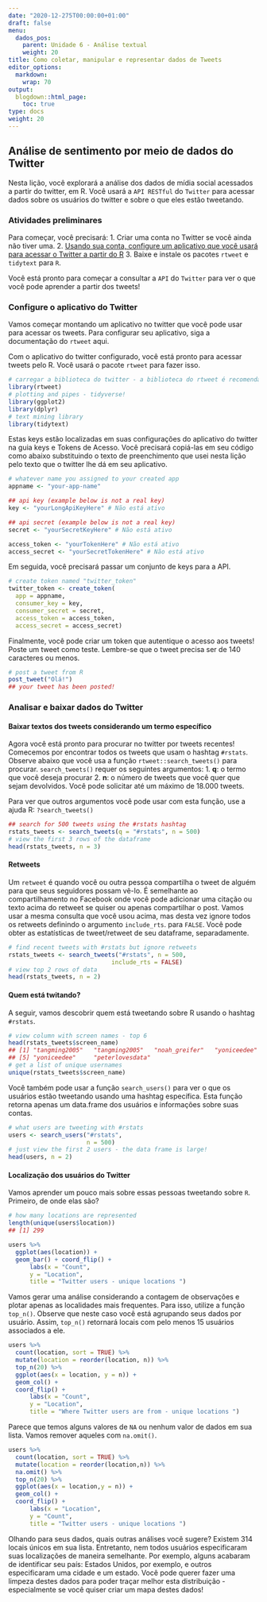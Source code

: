 ```yaml
---
date: "2020-12-275T00:00:00+01:00"
draft: false
menu:
  dados_pos:
    parent: Unidade 6 - Análise textual
    weight: 20
title: Como coletar, manipular e representar dados de Tweets
editor_options: 
  markdown: 
    wrap: 70
output: 
  blogdown::html_page:
    toc: true
type: docs
weight: 20
---
```


## Análise de sentimento por meio de dados do Twitter

Nesta lição, você explorará a análise dos dados de mídia social acessados a partir do twitter, em R. Você usará a `API RESTful` do `Twitter` para acessar dados sobre os usuários do twitter e sobre o que eles estão tweetando.

### Atividades preliminares

Para começar, você precisará:
1.	Criar uma conta no Twitter se você ainda não tiver uma.
2.	[Usando sua conta, configure um aplicativo que você usará para acessar o Twitter a partir do R](https://cran.r-project.org/web/packages/rtweet/vignettes/auth.html) 
3.	Baixe e instale os pacotes `rtweet` e `tidytext` para `R`.

Você está pronto para começar a consultar a `API` do `Twitter` para ver o que você pode aprender a partir dos tweets!

### Configure o aplicativo do Twitter 

Vamos começar montando um aplicativo no twitter que você pode usar para acessar os tweets. Para configurar seu aplicativo, siga a documentação do `rtweet` aqui.

Com o aplicativo do twitter configurado, você está pronto para acessar tweets pelo R. Você usará o pacote `rtweet` para fazer isso.

```r
# carregar a biblioteca do twitter - a biblioteca do rtweet é recomendada
library(rtweet)
# plotting and pipes - tidyverse!
library(ggplot2)
library(dplyr)
# text mining library
library(tidytext)
```

Estas keys estão localizadas em suas configurações do aplicativo do twitter na guia keys e Tokens de Acesso. Você precisará copiá-las em seu código como  abaixo substituindo o texto de preenchimento que usei nesta lição pelo texto que o twitter lhe dá em seu aplicativo.

```r
# whatever name you assigned to your created app
appname <- "your-app-name"

## api key (example below is not a real key)
key <- "yourLongApiKeyHere" # Não está ativo

## api secret (example below is not a real key)
secret <- "yourSecretKeyHere" # Não está ativo

access_token <- "yourTokenHere" # Não está ativo
access_secret <- "yourSecretTokenHere" # Não está ativo

```

Em seguida, você precisará passar um conjunto de keys para a API.

```r
# create token named "twitter_token"
twitter_token <- create_token(
  app = appname,
  consumer_key = key,
  consumer_secret = secret,
  access_token = access_token,
  access_secret = access_secret)
```

Finalmente, você pode criar um token que autentique o acesso aos tweets! Poste um tweet como teste. Lembre-se que o tweet precisa ser de 140 caracteres ou menos.

```r
# post a tweet from R
post_tweet("Olá!")
## your tweet has been posted!
```

### Analisar e baixar dados do Twitter

#### Baixar textos dos tweets considerando um termo específico

Agora você está pronto para procurar no twitter por tweets recentes! Comecemos por encontrar todos os tweets que usam o hashtag `#rstats`. Observe abaixo que você usa a função `rtweet::search_tweets()` para procurar. `search_tweets()` requer os seguintes argumentos:
1. **q**: o termo que você deseja procurar
2. **n**: o número de tweets que você quer que sejam devolvidos. Você pode solicitar até um máximo de 18.000 tweets.

Para ver que outros argumentos você pode usar com esta função, use a ajuda R: `?search_tweets()`

```r
## search for 500 tweets using the #rstats hashtag
rstats_tweets <- search_tweets(q = "#rstats", n = 500)
# view the first 3 rows of the dataframe
head(rstats_tweets, n = 3)
```

#### Retweets
Um `retweet` é quando você ou outra pessoa compartilha o tweet de alguém para que seus seguidores possam vê-lo. É semelhante ao compartilhamento no Facebook onde você pode adicionar uma citação ou texto acima do retweet se quiser ou apenas compartilhar o post. Vamos usar a mesma consulta que você usou acima, mas desta vez ignore todos os retweets definindo o argumento `include_rts`. para `FALSE`. Você pode obter as estatísticas de tweet/retweet de seu dataframe, separadamente.

```r
# find recent tweets with #rstats but ignore retweets
rstats_tweets <- search_tweets("#rstats", n = 500,
                             include_rts = FALSE)
# view top 2 rows of data
head(rstats_tweets, n = 2)
```


#### Quem está twitando?

A seguir, vamos descobrir quem está tweetando sobre R usando o hashtag `#rstats`. 

```r
# view column with screen names - top 6
head(rstats_tweets$screen_name)
## [1] "tangming2005"   "tangming2005"   "noah_greifer"   "yoniceedee"    
## [5] "yoniceedee"     "peterlovesdata"
# get a list of unique usernames
unique(rstats_tweets$screen_name)
```

Você também pode usar a função `search_users()` para ver o que os usuários estão tweetando usando uma hashtag específica. Esta função retorna apenas um data.frame dos usuários e informações sobre suas contas.

```r
# what users are tweeting with #rstats
users <- search_users("#rstats",
                      n = 500)
# just view the first 2 users - the data frame is large!
head(users, n = 2)
```

#### Localização dos usuários do Twitter

Vamos aprender um pouco mais sobre essas pessoas tweetando sobre `R`. Primeiro, de onde elas são?

```r
# how many locations are represented
length(unique(users$location))
## [1] 299

users %>%
  ggplot(aes(location)) +
  geom_bar() + coord_flip() +
      labs(x = "Count",
      y = "Location",
      title = "Twitter users - unique locations ")
```

Vamos gerar uma análise considerando a contagem de observações e plotar apenas as localidades mais frequentes. Para isso, utilize a função `top_n()`. Observe que neste caso você está agrupando seus dados por usuário. Assim, `top_n()` retornará locais com pelo menos 15 usuários associados a ele.

```r
users %>%
  count(location, sort = TRUE) %>%
  mutate(location = reorder(location, n)) %>%
  top_n(20) %>%
  ggplot(aes(x = location, y = n)) +
  geom_col() +
  coord_flip() +
      labs(x = "Count",
      y = "Location",
      title = "Where Twitter users are from - unique locations ")

```

Parece que temos alguns valores de `NA` ou nenhum valor de dados em sua lista. Vamos remover aqueles com `na.omit()`.

```r

users %>%
  count(location, sort = TRUE) %>%
  mutate(location = reorder(location,n)) %>%
  na.omit() %>%
  top_n(20) %>%
  ggplot(aes(x = location,y = n)) +
  geom_col() +
  coord_flip() +
      labs(x = "Location",
      y = "Count",
      title = "Twitter users - unique locations ")

```

Olhando para seus dados, quais outras análises você sugere? Existem 314 locais únicos em sua lista. Entretanto, nem todos usuários especificaram suas localizações de maneira semelhante. Por exemplo, alguns acabaram de identificar seu país: Estados Unidos, por exemplo, e outros especificaram uma cidade e um estado. Você pode querer fazer uma limpeza destes dados para poder traçar melhor esta distribuição - especialmente se você quiser criar um mapa destes dados!
